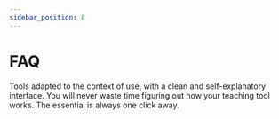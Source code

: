 ```yaml
---
sidebar_position: 8
---
```



# FAQ

Tools adapted to the context of use, with a clean and self-explanatory interface. You will never waste time figuring out how your teaching tool works. The essential is always one click away.

